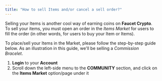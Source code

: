```yaml
---
title: "How to sell Items and/or cancel a sell order?"
---
```


Selling your Items is another cool way of earning coins on **Faucet Crypto**. To sell your items, you must open an order in the _Items Market_ for users to fill the order (in other words, for users to buy your Item or Items).

To place/sell your Items in the Market, please follow the step-by-step guide below. As an illustration in this guide, we'll be selling a _Commission Bracelet_.

1. **Login** to your **Account**
2. Scroll down the left-side menu to the **COMMUNITY** section, and click on the **Items Market** option/page under it 
